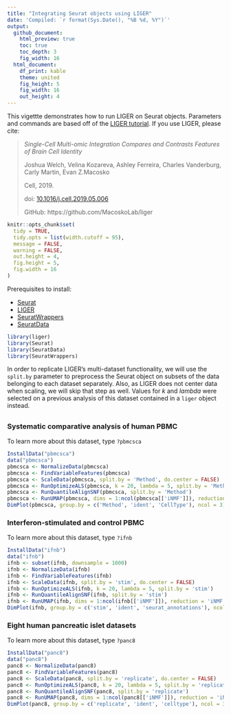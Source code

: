 ```yaml
---
title: "Integrating Seurat objects using LIGER"
date: 'Compiled: `r format(Sys.Date(), "%B %d, %Y")`'
output: 
  github_document:
    html_preview: true
    toc: true
    toc_depth: 3
    fig_width: 16
  html_document:
    df_print: kable
    theme: united
    fig_height: 5
    fig_width: 16
    out_height: 4
---
```


This vigettte demonstrates how to run LIGER on Seurat objects. Parameters and commands are based off of the [LIGER tutorial](https://macoskolab.github.io/liger/liger-vignette.html). If you use LIGER, please cite:
  
> *Single-Cell Multi-omic Integration Compares and Contrasts Features of Brain Cell Identity*
>
> Joshua Welch, Velina Kozareva, Ashley Ferreira, Charles Vanderburg, Carly Martin, Evan Z.Macosko
>
> Cell, 2019.
>
> doi: [10.1016/j.cell.2019.05.006](https://doi.org/10.1016/j.cell.2019.05.006)
>
> GitHub: https://github.com/MacoskoLab/liger

```r
knitr::opts_chunk$set(
  tidy = TRUE,
  tidy.opts = list(width.cutoff = 95),
  message = FALSE,
  warning = FALSE,
  out.height = 4,
  fig.height = 5,
  fig.width = 16
)
```

Prerequisites to install: 

* [Seurat](https://satijalab.org/seurat/install) 
* [LIGER](https://github.com/MacoskoLab/liger) 
* [SeuratWrappers](https://github.com/satijalab/seurat.wrappers)
* [SeuratData](https://github.com/satijalab/seurat-data) 

```r
library(liger)
library(Seurat)
library(SeuratData)
library(SeuratWrappers)
```

In order to replicate LIGER's multi-dataset functionality, we will use the `split.by` parameter to preprocess the Seurat object on subsets of the data belonging to each dataset separately. Also, as LIGER does not center data when scaling, we will skip that step as well. Values for $k$ and $lambda$ were selected on a previous analysis of this dataset contained in a `liger` object instead.

## {.tabset .tabset-pills}

### Systematic comparative analysis of human PBMC

To learn more about this dataset, type `?pbmcsca` 

```r
InstallData("pbmcsca")
data("pbmcsca")
pbmcsca <- NormalizeData(pbmcsca)
pbmcsca <- FindVariableFeatures(pbmcsca)
pbmcsca <- ScaleData(pbmcsca, split.by = 'Method', do.center = FALSE)
pbmcsca <- RunOptimizeALS(pbmcsca, k = 20, lambda = 5, split.by = 'Method')
pbmcsca <- RunQuantileAlignSNF(pbmcsca, split.by = 'Method')
pbmcsca <- RunUMAP(pbmcsca, dims = 1:ncol(pbmcsca[['iNMF']]), reduction = 'iNMF')
DimPlot(pbmcsca, group.by = c('Method', 'ident', 'CellType'), ncol = 3) 
```

### Interferon-stimulated and control PBMC

To learn more about this dataset, type `?ifnb` 

```r
InstallData("ifnb")
data("ifnb")
ifnb <- subset(ifnb, downsample = 1000)
ifnb <- NormalizeData(ifnb)
ifnb <- FindVariableFeatures(ifnb)
ifnb <- ScaleData(ifnb, split.by = 'stim', do.center = FALSE)
ifnb <- RunOptimizeALS(ifnb, k = 20, lambda = 5, split.by = 'stim')
ifnb <- RunQuantileAlignSNF(ifnb, split.by = 'stim')
ifnb <- RunUMAP(ifnb, dims = 1:ncol(ifnb[['iNMF']]), reduction = 'iNMF')
DimPlot(ifnb, group.by = c('stim', 'ident', 'seurat_annotations'), ncol = 3)
```

### Eight human pancreatic islet datasets

To learn more about this dataset, type `?panc8` 

```r
InstallData("panc8")
data("panc8")
panc8 <- NormalizeData(panc8)
panc8 <- FindVariableFeatures(panc8)
panc8 <- ScaleData(panc8, split.by = 'replicate', do.center = FALSE)
panc8 <- RunOptimizeALS(panc8, k = 20, lambda = 5, split.by = 'replicate')
panc8 <- RunQuantileAlignSNF(panc8, split.by = 'replicate')
panc8 <- RunUMAP(panc8, dims = 1:ncol(panc8[['iNMF']]), reduction = 'iNMF')
DimPlot(panc8, group.by = c('replicate', 'ident', 'celltype'), ncol = 3)
```
